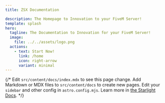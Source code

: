 ```yaml
---
title: ZSX Documentation

description: The Homepage to Innovation to your FiveM Server!
template: splash
hero:
  tagline: The Documentation to Innovation for your FiveM Server!
  image:
    file: ../../assets/logo.png
  actions:
    - text: Start Now!
      link: /home
      icon: right-arrow
      variant: minimal
---
```



{/* <CardGrid stagger>
	<Card title="Update content" icon="pencil">
		Edit `src/content/docs/index.mdx` to see this page change.
	</Card>
	<Card title="Add new content" icon="add-document">
		Add Markdown or MDX files to `src/content/docs` to create new pages.
	</Card>
	<Card title="Configure your site" icon="setting">
		Edit your `sidebar` and other config in `astro.config.mjs`.
	</Card>
	<Card title="Read the docs" icon="open-book">
		Learn more in [the Starlight Docs](https://starlight.astro.build/).
	</Card>
</CardGrid> */}
